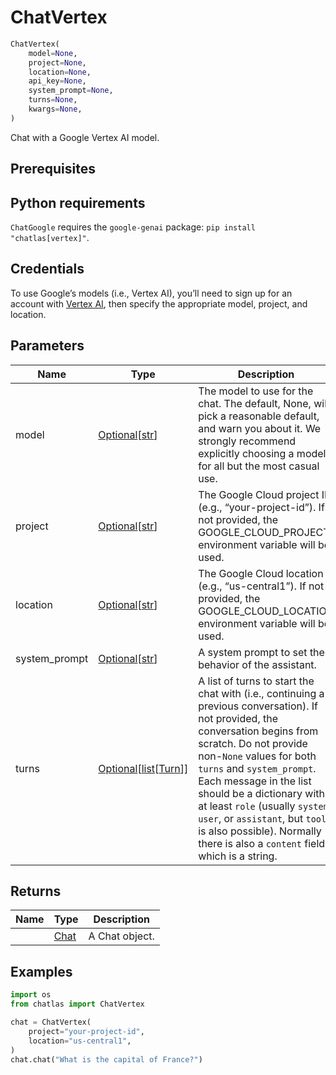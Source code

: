 # ChatVertex { #chatlas.ChatVertex }

```python
ChatVertex(
    model=None,
    project=None,
    location=None,
    api_key=None,
    system_prompt=None,
    turns=None,
    kwargs=None,
)
```

Chat with a Google Vertex AI model.

## Prerequisites {.doc-section .doc-section-prerequisites}


::: {.callout-note}
## Python requirements

`ChatGoogle` requires the `google-genai` package: `pip install "chatlas[vertex]"`.
:::

::: {.callout-note}
## Credentials

To use Google's models (i.e., Vertex AI), you'll need to sign up for an account
with [Vertex AI](https://cloud.google.com/vertex-ai), then specify the appropriate
model, project, and location.
:::

## Parameters {.doc-section .doc-section-parameters}

| Name          | Type                                                                            | Description                                                                                                                                                                                                                                                                                                                                                                                                                 | Default   |
|---------------|---------------------------------------------------------------------------------|-----------------------------------------------------------------------------------------------------------------------------------------------------------------------------------------------------------------------------------------------------------------------------------------------------------------------------------------------------------------------------------------------------------------------------|-----------|
| model         | [Optional](`typing.Optional`)\[[str](`str`)\]                                   | The model to use for the chat. The default, None, will pick a reasonable default, and warn you about it. We strongly recommend explicitly choosing a model for all but the most casual use.                                                                                                                                                                                                                                 | `None`    |
| project       | [Optional](`typing.Optional`)\[[str](`str`)\]                                   | The Google Cloud project ID (e.g., "your-project-id"). If not provided, the GOOGLE_CLOUD_PROJECT environment variable will be used.                                                                                                                                                                                                                                                                                         | `None`    |
| location      | [Optional](`typing.Optional`)\[[str](`str`)\]                                   | The Google Cloud location (e.g., "us-central1"). If not provided, the GOOGLE_CLOUD_LOCATION environment variable will be used.                                                                                                                                                                                                                                                                                              | `None`    |
| system_prompt | [Optional](`typing.Optional`)\[[str](`str`)\]                                   | A system prompt to set the behavior of the assistant.                                                                                                                                                                                                                                                                                                                                                                       | `None`    |
| turns         | [Optional](`typing.Optional`)\[[list](`list`)\[[Turn](`chatlas._turn.Turn`)\]\] | A list of turns to start the chat with (i.e., continuing a previous conversation). If not provided, the conversation begins from scratch. Do not provide non-`None` values for both `turns` and `system_prompt`. Each message in the list should be a dictionary with at least `role` (usually `system`, `user`, or `assistant`, but `tool` is also possible). Normally there is also a `content` field, which is a string. | `None`    |

## Returns {.doc-section .doc-section-returns}

| Name   | Type                         | Description    |
|--------|------------------------------|----------------|
|        | [Chat](`chatlas._chat.Chat`) | A Chat object. |

## Examples {.doc-section .doc-section-examples}

```python
import os
from chatlas import ChatVertex

chat = ChatVertex(
    project="your-project-id",
    location="us-central1",
)
chat.chat("What is the capital of France?")
```